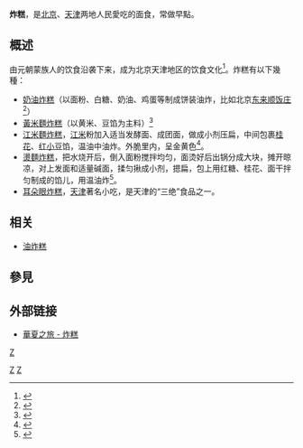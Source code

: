 '''炸糕'''，是[[北京|北京]]、[[天津|天津]]两地人民愛吃的面食，常做早點。

== 概述 ==
由元朝蒙族人的饮食沿袭下来，成为北京天津地区的饮食文化<ref>{{Cite book|title=北京市非物质文化遗产普查项目汇编（宣武卷）|last=宣武区非物质文化遗产保护工作办公室编|first=|publisher=2006.12|year=|isbn=|location=|pages=185}}</ref>。炸糕有以下幾種：

* [[奶油炸糕|奶油炸糕]]（以面粉、白糖、奶油、鸡蛋等制成饼装油炸，比如北京[[东来顺饭庄|东来顺饭庄]]<ref>{{Cite book|title=行走大运河|last=谢安良主编|first=|publisher=宁波：宁波出版社|year=2015.06|isbn=7-5526-2129-X|location=|pages=11}}</ref>）
* [[黃米麵炸糕|黃米麵炸糕]]（以黄米、豆馅为主料）<ref>{{Cite book|title=传统米制品加工技术|last=于新，刘丽编著|first=|publisher=北京：中国纺织出版社|year=2014.06|isbn=978-7-5180-0298-6|location=|pages=212}}</ref>
* [[江米麵炸糕|江米麵炸糕]]，[[江米|江米]]粉加入适当发酵面、成团面，做成小剂压扁，中间包裹[[桂花|桂花]]、[[红小豆|红小豆]]馅，温油中油炸。外脆里内，呈金黄色<ref>{{Cite book|title=中国风俗辞典|last=叶大兵，乌丙安主编|first=|publisher=上海：上海辞书出版社|year=1990.01|isbn=7-5326-0095-5|location=|pages=406}}</ref>。
* [[燙麵炸糕|燙麵炸糕]]，把水烧开后，倒入面粉搅拌均匀，面烫好后出锅分成大块，摊开晾凉，对上发面和适量碱面，揉匀揪成小剂，摁扁，包上用红糖、桂花、面干拌匀制成的馅儿，用温油炸<ref>{{Cite book|title=主食制作|last=李莉编著|first=|publisher=呼和浩特：内蒙古人民出版社|year=2005.01|isbn=7-204-07861-6|location=|pages=399}}</ref>。
*[[耳朵眼炸糕|耳朵眼炸糕]]，[[天津|天津]]著名小吃，是天津的“三绝”食品之一。

== 相关 ==
*[[油炸糕|油炸糕]]

==參見==
{{reflist}}

==外部链接==
*[https://web.archive.org/web/20051126060738/http://big5.ccnt.com.cn/culture/gudubeijing/jingchengfengsu/xiaochi/xiaochi09.htm 華夏之旅 - 炸糕]
{{Dessert-stub}}
[[category:京津小吃|Z]]
[[Category:油炸麵食|Z]]
[[Category:中式糕點|Z]]